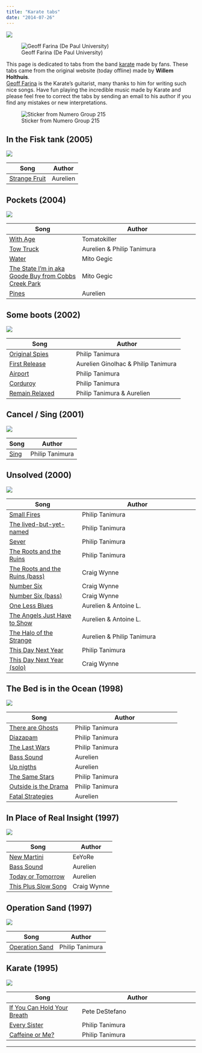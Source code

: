 ```yaml
---
title: "Karate tabs"
date: "2014-07-26"
---
```


![](/images/background-2.jpg)

::: {.column-margin}

![Geoff Farina (De Paul University)](Farina_Geoff2.jpg){fig-weight="80px"}

:::


This page is dedicated to tabs from the band [karate](https://en.wikipedia.org/wiki/Karate_(band)) made by fans. These tabs
came from the original website (today offline) made by **Willem Holthuis**.  
[Geoff Farina](https://music.depaul.edu/faculty-staff/faculty-a-z/Pages/geoff-farina.aspx) is the Karate's guitarist, many thanks to him for writing such nice songs.
Have fun playing the incredible music made by
Karate and please feel free to correct the tabs by sending an email to his author if you find
any mistakes or new interpretations.


![Sticker from Numero Group 215](karate_numero.png){fig-align="left"}


## In the Fisk tank (2005)

![](/images/fishtank.jpg)

Song | Author 
-----|--------
[Strange Fruit](/tabs/StrangeFruit.txt) | Aurelien 


## Pockets (2004)

![](/images/pockets.jpg)


Song | Author 
-----|--------
[With Age](/tabs/WithAge.txt) | Tomatokiller 
[Tow Truck](/tabs/tow_truck.txt) | Aurelien & Philip Tanimura 
[Water](/tabs/Water.txt) | Mito Gegic
[The State I'm in aka Goode Buy from Cobbs Creek Park](/tabs/theStateImIn.txt) | Mito Gegic
[Pines](/tabs/Pines.TAB) | Aurelien

## Some boots (2002)

![](/images/someboots.jpg)

Song | Author 
-----|--------
[Original Spies](/tabs/original_spies.txt) | Philip Tanimura 
[First Release](/tabs/first_release.txt) | Aurelien Ginolhac & Philip Tanimura 
[Airport](/tabs/airport.txt) | Philip Tanimura
[Corduroy](/tabs/corduroy.txt) | Philip Tanimura
[Remain Relaxed](/tabs/remain_relaxed.tab) | Philip Tanimura & Aurelien

## Cancel / Sing (2001)

![](/images/cancelsing.jpg)

Song | Author 
-----|--------
[Sing](/tabs/sing.txt) | Philip Tanimura

## Unsolved (2000)


![](/images/unsolved.jpg)

Song | Author 
-----|--------
[Small Fires](/tabs/small_fires.txt) | Philip Tanimura
[The lived-but-yet-named](/tabs/the_lived_but_yet_named.txt) | Philip Tanimura
[Sever](/tabs/sever.txt) | Philip Tanimura
[The Roots and the Ruins](/tabs/the_roots_and_ruins.txt) | Philip Tanimura
[The Roots and the Ruins (bass)](/tabs/Roots_and_Ruins_bassline.html) | Craig Wynne
[Number Six](/tabs/Number_Six_guitar.html) | Craig Wynne
[Number Six (bass)](/tabs/Number_Six_bassline.html) | Craig Wynne
[One Less Blues](/tabs/one_less_blues.txt) | Aurelien & Antoine L.
[The Angels Just Have to Show](/tabs/the_angels_just_have_to_show.txt) | Aurelien & Antoine L.
[The Halo of the Strange](/tabs/the_halo_of_the_strange.txt) | Aurelien & Philip Tanimura
[This Day Next Year](/tabs/the_day_next_year.txt) | Philip Tanimura
[This Day Next Year (solo)](/tabs/This_Day_Next_Year_guitar_solo.html) | Craig Wynne

## The Bed is in the Ocean (1998)

![](/images/thebed.jpg)

Song | Author 
-----|--------
[There are Ghosts](/tabs/there_are_ghosts.txt) | Philip Tanimura
[Diazapam](/tabs/diazapam.txt) | Philip Tanimura
[The Last Wars](/tabs/the_last_wars.txt) | Philip Tanimura
[Bass Sound](/tabs/bass_sounds.txt) | Aurelien
[Up nigths](/tabs/up_nights.txt) | Aurelien
[The Same Stars](/tabs/the_same_stars.txt) | Philip Tanimura
[Outside is the Drama](/tabs/outside_is_the_drama.txt) | Philip Tanimura
[Fatal Strategies](/tabs/fatal_strategies.txt) | Aurelien

## In Place of Real Insight (1997)

![](/images/inplace.jpg)

Song | Author 
-----|--------
[New Martini](/tabs/NewMartini.txt) | EeYoRe
[Bass Sound](/tabs/bass_sounds.txt) | Aurelien
[Today or Tomorrow](/tabs/today_or_tomorrow.txt) | Aurelien
[This Plus Slow Song](/tabs/This_Plus_Slow_Song.html) | Craig Wynne

## Operation Sand (1997)

![](/images/operationsand.jpg)

Song | Author 
-----|--------
[Operation Sand](/tabs/operation_sand.txt) | Philip Tanimura

## Karate (1995)

![](/images/karate1.jpg)

Song | Author 
-----|--------
[If You Can Hold Your Breath](/tabs/IfYouCouldHoldYourBreath.txt) | Pete DeStefano
[Every Sister](/tabs/every_sister.txt) | Philip Tanimura
[Caffeine or Me?](/tabs/caffeine_or_me.txt) | Philip Tanimura



---
